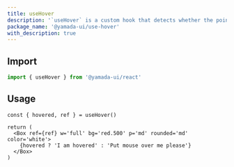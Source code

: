 ```yaml
---
title: useHover
description: '`useHover` is a custom hook that detects whether the pointer has moved over or away from an element.'
package_name: '@yamada-ui/use-hover'
with_description: true
---
```


## Import

```ts
import { useHover } from '@yamada-ui/react'
```

## Usage

```tsx functional=true
const { hovered, ref } = useHover()

return (
  <Box ref={ref} w='full' bg='red.500' p='md' rounded='md' color='white'>
    {hovered ? 'I am hovered' : 'Put mouse over me please'}
  </Box>
)
```
